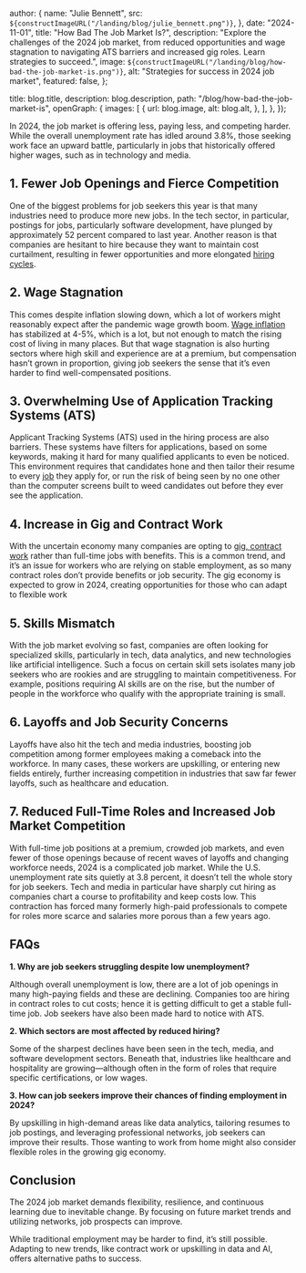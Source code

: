
  author: {
    name: "Julie Bennett",
    src: `${constructImageURL("/landing/blog/julie_bennett.png")}`,
  },
  date: "2024-11-01",
  title: "How Bad The Job Market Is?",
  description:
    "Explore the challenges of the 2024 job market, from reduced opportunities and wage stagnation to navigating ATS barriers and increased gig roles. Learn strategies to succeed.",
  image: `${constructImageURL("/landing/blog/how-bad-the-job-market-is.png")}`,
  alt: "Strategies for success in 2024 job market",
  featured: false,
};

  title: blog.title,
  description: blog.description,
  path: "/blog/how-bad-the-job-market-is",
  openGraph: {
    images: [
      {
        url: blog.image,
        alt: blog.alt,
      },
    ],
  },
});


In 2024, the job market is offering less, paying less, and competing harder. While the overall unemployment rate has idled around 3.8%, those seeking work face an upward battle, particularly in jobs that historically offered higher wages, such as in technology and media.

## 1. Fewer Job Openings and Fierce Competition

One of the biggest problems for job seekers this year is that many industries need to produce more new jobs. In the tech sector, in particular, postings for jobs, particularly software development, have plunged by approximately 52 percent compared to last year. Another reason is that companies are hesitant to hire because they want to maintain cost curtailment, resulting in fewer opportunities and more elongated [hiring cycles](https://www.worklife.news/talent/2024-job-market/).

## 2. Wage Stagnation

This comes despite inflation slowing down, which a lot of workers might reasonably expect after the pandemic wage growth boom. [Wage inflation](https://www.linkup.com/insights/blog/10-job-market-predictions-2024) has stabilized at 4-5%, which is a lot, but not enough to match the rising cost of living in many places. But that wage stagnation is also hurting sectors where high skill and experience are at a premium, but compensation hasn’t grown in proportion, giving job seekers the sense that it’s even harder to find well-compensated positions.

## 3. Overwhelming Use of Application Tracking Systems (ATS)

Applicant Tracking Systems (ATS) used in the hiring process are also barriers. These systems have filters for applications, based on some keywords, making it hard for many qualified applicants to even be noticed. This environment requires that candidates hone and then tailor their resume to every [job](https://www.welcometothejungle.com/en/articles/us-job-market-2024-outlook) they apply for, or run the risk of being seen by no one other than the computer screens built to weed candidates out before they ever see the application.

## 4. Increase in Gig and Contract Work

With the uncertain economy many companies are opting to [gig, contract work](https://www.dahlconsulting.com/2024/01/18/navigating-the-2024-job-market-insights-for-job-seekers/) rather than full-time jobs with benefits. This is a common trend, and it’s an issue for workers who are relying on stable employment, as so many contract roles don’t provide benefits or job security. The gig economy is expected to grow in 2024, creating opportunities for those who can adapt to flexible work

## 5. Skills Mismatch

With the job market evolving so fast, companies are often looking for specialized skills, particularly in tech, data analytics, and new technologies like artificial intelligence. Such a focus on certain skill sets isolates many job seekers who are rookies and are struggling to maintain competitiveness. For example, positions requiring AI skills are on the rise, but the number of people in the workforce who qualify with the appropriate training is small.

## 6. Layoffs and Job Security Concerns

Layoffs have also hit the tech and media industries, boosting job competition among former employees making a comeback into the workforce. In many cases, these workers are upskilling, or entering new fields entirely, further increasing competition in industries that saw far fewer layoffs, such as healthcare and education.

## 7. Reduced Full-Time Roles and Increased Job Market Competition

With full-time job positions at a premium, crowded job markets, and even fewer of those openings because of recent waves of layoffs and changing workforce needs, 2024 is a complicated job market. While the U.S. unemployment rate sits quietly at 3.8 percent, it doesn’t tell the whole story for job seekers. Tech and media in particular have sharply cut hiring as companies chart a course to profitability and keep costs low. This contraction has forced many formerly high-paid professionals to compete for roles more scarce and salaries more porous than a few years ago.

## FAQs

**1. Why are job seekers struggling despite low unemployment?**

Although overall unemployment is low, there are a lot of job openings in many high-paying fields and these are declining. Companies too are hiring in contract roles to cut costs; hence it is getting difficult to get a stable full-time job. Job seekers have also been made hard to notice with ATS.

**2. Which sectors are most affected by reduced hiring?**

Some of the sharpest declines have been seen in the tech, media, and software development sectors. Beneath that, industries like healthcare and hospitality are growing―although often in the form of roles that require specific certifications, or low wages.

**3. How can job seekers improve their chances of finding employment in 2024?**

By upskilling in high-demand areas like data analytics, tailoring resumes to job postings, and leveraging professional networks, job seekers can improve their results. Those wanting to work from home might also consider flexible roles in the growing gig economy.

## Conclusion

The 2024 job market demands flexibility, resilience, and continuous learning due to inevitable change. By focusing on future market trends and utilizing networks, job prospects can improve.

While traditional employment may be harder to find, it’s still possible. Adapting to new trends, like contract work or upskilling in data and AI, offers alternative paths to success.
